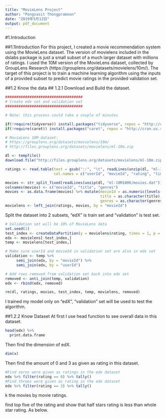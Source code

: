 ---
title: "MovieLens Project"
author: "Pongsasit Thongpramoon"
date: "2019年5月12日"
output: pdf_document
---

#1.Introduction

##1.1Introduction
For this project, I created a movie recommendation system using the MovieLens dataset. The version of movielens included in the dslabs package is just a small subset of a much larger dataset with millions of ratings. 
I used the 10M version of the MovieLens dataset, collected by GroupLens Research (https://grouplens.org/datasets/movielens/10m/). 
The target of this project is to train a machine learning algorithm using the inputs of a provided subset to predict movie ratings in the provided validation set.

##1.2 Know the data
## 	1.2.1 Download and Build the dataset.

```{r, echo = TRUE, message = FALSE, warning = FALSE, eval = TRUE}
###################################
# Create edx set and validation set
###################################

# Note: this process could take a couple of minutes

if(!require(tidyverse)) install.packages("tidyverse", repos = "http://cran.us.r-project.org")
if(!require(caret)) install.packages("caret", repos = "http://cran.us.r-project.org")

# MovieLens 10M dataset:
# https://grouplens.org/datasets/movielens/10m/
# http://files.grouplens.org/datasets/movielens/ml-10m.zip

dl <- tempfile()
download.file("http://files.grouplens.org/datasets/movielens/ml-10m.zip", dl)

ratings <- read.table(text = gsub("::", "\t", readLines(unzip(dl, "ml-10M100K/ratings.dat"))),
                      col.names = c("userId", "movieId", "rating", "timestamp"))

movies <- str_split_fixed(readLines(unzip(dl, "ml-10M100K/movies.dat")), "\\::", 3)
colnames(movies) <- c("movieId", "title", "genres")
movies <- as.data.frame(movies) %>% mutate(movieId = as.numeric(levels(movieId))[movieId],
                                           title = as.character(title),
                                           genres = as.character(genres))
movielens <- left_join(ratings, movies, by = "movieId")
```

Split the dataset into 2 subsets, “edX” is train set and “validation” is test set.
```{r, echo = TRUE, message = FALSE, warning = FALSE, eval = TRUE}
# Validation set will be 10% of MovieLens data
set.seed(1)
test_index <- createDataPartition(y = movielens$rating, times = 1, p = 0.1, list = FALSE)
edx <- movielens[-test_index,]
temp <- movielens[test_index,]

# Make sure userId and movieId in validation set are also in edx set
validation <- temp %>% 
     semi_join(edx, by = "movieId") %>%
     semi_join(edx, by = "userId")

# Add rows removed from validation set back into edx set
removed <- anti_join(temp, validation)
edx <- rbind(edx, removed)

rm(dl, ratings, movies, test_index, temp, movielens, removed)
```

I trained my model only on “edX”, “validation” set will be used to test the algorithm.
\pagebreak

##1.2.2	Know Dataset
At first I use head function to see overall data in this dataset.  
```{r head, echo = FALSE}
head(edx) %>% 
  print.data.frame
```

Then find the dimension of edX.
```{r dim, echo = FALSE}
dim(x)
```

Then find the amount of 0 and 3 as given as rating in this dataset.
```{r , echo = FALSE}
#Find zeros were given as ratings in the edx dataset
edx %>% filter(rating == 0) %>% tally()
#Find threes were given as rating in the edx dataset
edx %>% filter(rating == 3) %>% tally()
```

k the movies by movie ratings.

find top five of the rating and show that half stars rating is less than whole star rating. As below.